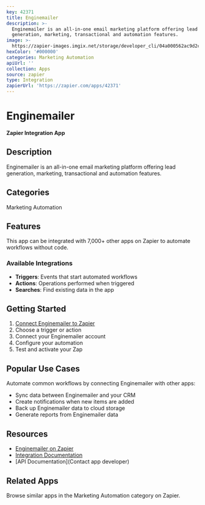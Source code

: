 ```yaml
---
key: 42371
title: Enginemailer
description: >-
  Enginemailer is an all-in-one email marketing platform offering lead
  generation, marketing, transactional and automation features.
image: >-
  https://zapier-images.imgix.net/storage/developer_cli/04a000562ac9d2c314924e5d6cca8533.png?auto=format%2Ccompress&ixlib=python-3.0.0&q=50
hexColor: '#000000'
categories: Marketing Automation
apiUrl: ''
collection: Apps
source: zapier
type: Integration
zapierUrl: 'https://zapier.com/apps/42371'
---
```

# Enginemailer

**Zapier Integration App**

## Description

Enginemailer is an all-in-one email marketing platform offering lead generation, marketing, transactional and automation features.

## Categories

Marketing Automation

## Features

This app can be integrated with 7,000+ other apps on Zapier to automate workflows without code.

### Available Integrations

- **Triggers**: Events that start automated workflows
- **Actions**: Operations performed when triggered
- **Searches**: Find existing data in the app

## Getting Started

1. [Connect Enginemailer to Zapier](https://zapier.com/apps/42371)
2. Choose a trigger or action
3. Connect your Enginemailer account
4. Configure your automation
5. Test and activate your Zap

## Popular Use Cases

Automate common workflows by connecting Enginemailer with other apps:

- Sync data between Enginemailer and your CRM
- Create notifications when new items are added
- Back up Enginemailer data to cloud storage
- Generate reports from Enginemailer data

## Resources

- [Enginemailer on Zapier](https://zapier.com/apps/42371)
- [Integration Documentation](https://zapier.com/apps/42371/integrations)
- [API Documentation](Contact app developer)

## Related Apps

Browse similar apps in the Marketing Automation category on Zapier.
